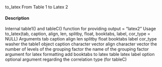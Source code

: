 to_latex
From Table 1 to Latex 2

#### Description

Internal table1() and tableC() function for providing output = "latex2"
Usage
to_latex(tab, caption, align, len, splitby, float, booktabs, label,
cor_type = NULL)
Arguments
tab
caption
align
len
splitby
float
booktabs
label
cor_type
washer
the table1 object
caption character vector
align character vector
the number of levels of the grouping factor
the name of the grouping factor
argument for latex formatting
add booktabs to latex table
latex label option
optional argument regarding the correlation type (for tableC)
